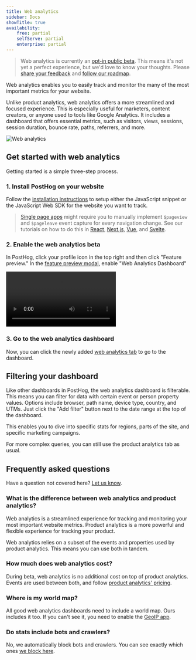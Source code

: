 ```yaml
---
title: Web analytics
sidebar: Docs
showTitle: true
availability:
    free: partial
    selfServe: partial
    enterprise: partial
---
```



> Web analytics is currently an [opt-in public beta](/docs/getting-started/enable-betas). This means it's not yet a perfect experience, but we'd love to know your thoughts. Please [share your feedback](http://app.posthog.com/home#supportModal) and [follow our roadmap](https://github.com/PostHog/posthog/issues/18547).

Web analytics enables you to easily track and monitor the many of the most important metrics for your website. 

Unlike product analytics, web analytics offers a more streamlined and focused experience. This is especially useful for marketers, content creators, or anyone used to tools like Google Analytics. It includes a dashboard that offers essential metrics, such as visitors, views, sessions, session duration, bounce rate, paths, referrers, and more.

![Web analytics](../../images/docs/web-analytics/web-analytics.png)

## Get started with web analytics

Getting started is a simple three-step process.

### 1. Install PostHog on your website

Follow the [installation instructions](/docs/product-analytics/installation) to setup either the JavaScript snippet or the JavaScript Web SDK for the website you want to track.

> [Single page apps](/tutorials/single-page-app-pageviews) might require you to manually implement `$pageview` and `$pageleave` event capture for every navigation change. See our tutorials on how to do this in [React](/tutorials/single-page-app-pageviews), [Next.js](/docs/libraries/next-js#client-side-setup), [Vue](/docs/libraries/vue-js#capturing-page-views), and [Svelte](/tutorials/svelte-analytics#capturing-pageviews-and-pageleaves).

### 2. Enable the web analytics beta

In PostHog, click your profile icon in the top right and then click "Feature preview." In the [feature preview modal](https://app.posthog.com/home#panel=feature-previews), enable "Web Analytics Dashboard"

![Enable web Analytics video](../../images/docs/web-analytics/web-analytics.mp4)

### 3. Go to the web analytics dashboard

Now, you can click the newly added [web analytics tab](https://app.posthog.com/web) to go to the dashboard.

## Filtering your dashboard

Like other dashboards in PostHog, the web analytics dashboard is filterable. This means you can filter for data with certain event or person property values. Options include browser, path name, device type, country, and UTMs. Just click the "Add filter" button next to the date range at the top of the dashboard.

This enables you to dive into specific stats for regions, parts of the site, and specific marketing campaigns. 

For more complex queries, you can still use the product analytics tab as usual.

## Frequently asked questions

Have a question not covered here? [Let us know](http://app.posthog.com/home#supportModal).

### What is the difference between web analytics and product analytics?

Web analytics is a streamlined experience for tracking and monitoring your most important website metrics. Product analytics is a more powerful and flexible experience for tracking your product.

<ComparisonTable column1="Web analytics" column2="Product analytics">
  <ComparisonRow column1={"One, pre-built"} column2={"Unlimited, customizable"} feature="Dashboards" />
  <ComparisonRow column1={false} column2={true} feature="Custom insights" />
  <ComparisonRow column1={"Pageview, pageleave"} column2={"Any, custom"} feature="Events" />
  <ComparisonRow column1={"Limited, pre-defined"} column2={"Any, custom"} feature="Properties" />
  <ComparisonRow column1={"Small teams, marketers"} column2={"Engineering, product, data teams"} feature="Built for" />
  <ComparisonRow column1={"At-a-glance view of website traffic"} column2={"Analysis of product usage and user behavior"} feature="Use case" />
</ComparisonTable>

Web analytics relies on a subset of the events and properties used by product analytics. This means you can use both in tandem.

### How much does web analytics cost?

During beta, web analytics is no additional cost on top of product analytics. Events are used between both, and follow [product analytics' pricing](/pricing?product=product-analytics).

### Where is my world map?

All good web analytics dashboards need to include a world map. Ours includes it too. If you can't see it, you need to enable the [GeoIP app](https://app.posthog.com/project/apps/74).

### Do stats include bots and crawlers?

No, we automatically block bots and crawlers. You can see exactly which ones [we block here](https://github.com/PostHog/posthog-js/blob/master/src/utils/blocked-uas.ts).